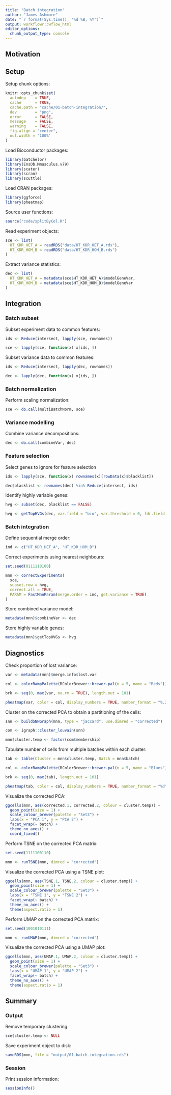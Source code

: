 ```yaml
---
title: "Batch integration"
author: "James Ashmore"
date: "`r format(Sys.time(), '%d %B, %Y')`"
output: workflowr::wflow_html
editor_options:
  chunk_output_type: console
---
```


## Motivation

## Setup

Setup chunk options:

```r
knitr::opts_chunk$set(
  autodep    = TRUE,
  cache      = TRUE,
  cache.path = "cache/01-batch-integration/",
  dev        = "png",
  error      = FALSE,
  message    = FALSE,
  warning    = FALSE,
  fig.align = "center",
  out.width = '100%'
)
```

Load Bioconductor packages:

```r
library(batchelor)
library(EnsDb.Mmusculus.v79)
library(scater)
library(scran)
library(scuttle)
```

Load CRAN packages:

```r
library(ggforce)
library(pheatmap)
```

Source user functions:

```r
source("code/splitByCol.R")
```

Read experiment objects:

```r
sce <- list(
  HT_KDR_HET_A = readRDS("data/HT_KDR_HET_A.rds"),
  HT_KDR_HOM_B = readRDS("data/HT_KDR_HOM_B.rds")
)
```

Extract variance statistics:

```r
dec <- list(
  HT_KDR_HET_A = metadata(sce$HT_KDR_HET_A)$modelGeneVar,
  HT_KDR_HOM_B = metadata(sce$HT_KDR_HOM_B)$modelGeneVar
)
```

## Integration

### Batch subset

Subset experiment data to common features:

```r
ids <- Reduce(intersect, lapply(sce, rownames))

sce <- lapply(sce, function(x) x[ids, ])
```

Subset variance data to common features:

```r
ids <- Reduce(intersect, lapply(dec, rownames))

dec <- lapply(dec, function(x) x[ids, ])
```

### Batch normalization

Perform scaling normalization:

```r
sce <- do.call(multiBatchNorm, sce)
```

### Variance modelling

Combine variance decompositions:

```r
dec <- do.call(combineVar, dec)
```

### Feature selection

Select genes to ignore for feature selection

```r
ids <- lapply(sce, function(x) rownames(x)[rowData(x)$blacklist])

dec$blacklist <- rownames(dec) %in% Reduce(intersect, ids)
```

Identify highly variable genes:

```r
hvg <- subset(dec, blacklist == FALSE)

hvg <- getTopHVGs(dec, var.field = "bio", var.threshold = 0, fdr.field = "FDR", fdr.threshold = 0.05)
```

### Batch integration

Define sequential merge order:

```r
ind <- c("HT_KDR_HET_A", "HT_KDR_HOM_B")
```

Correct experiments using nearest neighbours:

```r
set.seed(0111110100)

mnn <- correctExperiments(
  sce,
  subset.row = hvg,
  correct.all = TRUE,
  PARAM = FastMnnParam(merge.order = ind, get.variance = TRUE)
)
```

Store combined variance model:

```r
metadata(mnn)$combineVar <- dec
```

Store highly variable genes:

```r
metadata(mnn)$getTopHVGs <- hvg
```

## Diagnostics

Check proportion of lost variance:

```r
var <- metadata(mnn)$merge.info$lost.var

col <- colorRampPalette(RColorBrewer::brewer.pal(n = 5, name = "Reds"))(100)

brk <- seq(0, max(var, na.rm = TRUE), length.out = 101)

pheatmap(var, color = col, display_numbers = TRUE, number_format = "%.2f", cluster_cols = FALSE, cluster_rows = FALSE, angle_col = 0)
```

Cluster on the corrected PCA to obtain a partitioning of the cells:

```r
snn <- buildSNNGraph(mnn, type = "jaccard", use.dimred = "corrected")

com <- igraph::cluster_louvain(snn)

mnn$cluster.temp <- factor(com$membership)
```

Tabulate number of cells from multiple batches within each cluster:

```r
tab <- table(Cluster = mnn$cluster.temp, Batch = mnn$batch)

col <- colorRampPalette(RColorBrewer::brewer.pal(n = 5, name = "Blues"))(100)

brk <- seq(0, max(tab), length.out = 101)

pheatmap(tab, color = col, display_numbers = TRUE, number_format = "%d", cluster_cols = FALSE, cluster_rows = FALSE, angle_col = 0)
```

Visualize the corrected PCA:

```r
ggcells(mnn, aes(corrected.1, corrected.2, colour = cluster.temp)) + 
  geom_point(size = 1) + 
  scale_colour_brewer(palette = "Set3") + 
  labs(x = "PCA 1", y = "PCA 2") + 
  facet_wrap(~ batch) + 
  theme_no_axes() + 
  coord_fixed()
```

Perform TSNE on the corrected PCA matrix:

```r
set.seed(1111100110)

mnn <- runTSNE(mnn, dimred = "corrected")
```

Visualize the corrected PCA using a TSNE plot:

```r
ggcells(mnn, aes(TSNE.1, TSNE.2, colour = cluster.temp)) +
  geom_point(size = 1) + 
  scale_colour_brewer(palette = "Set3") + 
  labs(x = "TSNE 1", y = "TSNE 2") +
  facet_wrap(~ batch) +
  theme_no_axes() + 
  theme(aspect.ratio = 1)
```

Perform UMAP on the corrected PCA matrix:

```r
set.seed(1001010111)

mnn <- runUMAP(mnn, dimred = "corrected")
```

Visualize the corrected PCA using a UMAP plot:

```r
ggcells(mnn, aes(UMAP.1, UMAP.2, colour = cluster.temp)) +
  geom_point(size = 1) +
  scale_colour_brewer(palette = "Set3") + 
  labs(x = "UMAP 1", y = "UMAP 2") +
  facet_wrap(~ batch) +
  theme_no_axes() + 
  theme(aspect.ratio = 1)
```

## Summary

### Output

Remove temporary clustering:

```r
sce$cluster.temp <- NULL
```

Save experiment object to disk:

```r
saveRDS(mnn, file = "output/01-batch-integration.rds")
```

### Session

Print session information:

```r
sessionInfo()
```
